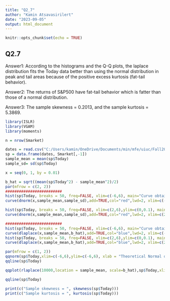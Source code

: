 ```yaml
---
title: "Q2_7"
author: "Kamin Atsavasirilert"
date: "2023-09-05"
output: html_document
---
```


```r
knitr::opts_chunk$set(echo = TRUE)
```

## Q2.7

Answer1: According to the histograms and the Q-Q plots, the laplace distribution fits the Today data better than using the normal distribution in peak and tail areas because of the positive excess kurtosis (fat-tail behavior).


Answer2: The returns of S&P500 have fat-tail behavior which is fatter than those of a normal distribution.


Answer3: The sample skewness = 0.2013, and the sample kurtosis = 5.3869.

```r
library(ISLR)
library(VGAM)
library(moments)

n = nrow(Smarket)

dates = read.csv("C:/Users/kamin/OneDrive/Documents/min/mfe/uiuc/Fall2023/Stats_for_Fin/Week2/ISLRSmarketDates.csv", header=TRUE);
sp = data.frame(dates, Smarket[,-1])
sample_mean = mean(sp$Today)
sample_sd= sd(sp$Today)

x = seq(0, 1, by = 0.01)

b_hat = sqrt((mean(sp$Today^2) - sample_mean^2)/2)
par(mfrow = c(2, 2))
#########################
hist(sp$Today, breaks = 50, freq=FALSE, xlim=c(-6,6), main="Curve obtained from normal distribution")
curve(dnorm(x,sample_mean,sample_sd),add=TRUE,col="red",lwd=2, xlim=c(-6,6))

hist(sp$Today, breaks = 50, freq=FALSE, xlim=c(2,6),ylim=c(0,0.1), main="Situation at the tail (normal distribution)")
curve(dnorm(x,sample_mean,sample_sd),add=TRUE,col="red",lwd=2, xlim=c(2,6),ylim=c(0,0.1))

#########################
hist(sp$Today, breaks = 50, freq=FALSE, xlim=c(-6,6), main="Curve obtained from laplace distribution")
curve(dlaplace(x,sample_mean,b_hat),add=TRUE,col="blue",lwd=2, xlim=c(-6,6))
hist(sp$Today, breaks = 50, freq=FALSE, xlim=c(2,6),ylim=c(0,0.1), main="Situation at the tail (laplace distribution)")
curve(dlaplace(x,sample_mean,b_hat),add=TRUE,col="blue",lwd=2, xlim=c(2,6),ylim=c(0,0.1))

par(mfrow = c(1, 2))
qqnorm(sp$Today,xlim=c(-6,6),ylim=c(-6,6), xlab = "Theoretical Normal quantile", ylab = "Sample quantile")
qqline(sp$Today)

qqplot(rlaplace(10000,location = sample_mean, scale=b_hat),sp$Today,xlim=c(-6,6),ylim=c(-6,6), xlab = "Theoretical Laplace quantile", ylab = "Sample quantile", main= "Laplace Q-Q Plot")

qqline(sp$Today)

print(c("Sample skewness = ", skewness(sp$Today)))
print(c("Sample kurtosis = ", kurtosis(sp$Today)))
```
